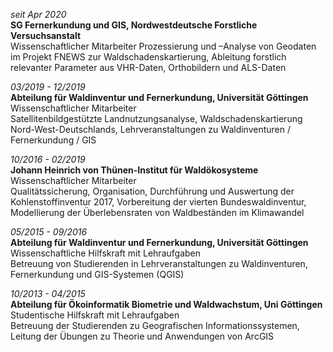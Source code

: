 
*seit Apr 2020*  
**SG Fernerkundung und GIS, Nordwestdeutsche Forstliche Versuchsanstalt**  
Wissenschaftlicher Mitarbeiter 
Prozessierung und –Analyse von Geodaten im Projekt FNEWS zur Waldschadenskartierung, Ableitung forstlich relevanter Parameter aus VHR-Daten, Orthobildern und ALS-Daten


*03/2019 - 12/2019*  
**Abteilung für Waldinventur und Fernerkundung, Universität Göttingen**  
Wissenschaftlicher Mitarbeiter  
Satellitenbildgestützte Landnutzungsanalyse, Waldschadenskartierung Nord-West-Deutschlands, Lehrveranstaltungen zu Waldinventuren / Fernerkundung / GIS

*10/2016 - 02/2019*  
**Johann Heinrich von Thünen-Institut für Waldökosysteme**  
Wissenschaftlicher Mitarbeiter  
Qualitätssicherung, Organisation, Durchführung und Auswertung der Kohlenstoffinventur 2017, Vorbereitung der vierten Bundeswaldinventur, Modellierung der Überlebensraten von Waldbeständen im Klimawandel 

*05/2015	- 09/2016*  
**Abteilung für Waldinventur und Fernerkundung, Universität Göttingen**  
Wissenschaftliche Hilfskraft mit Lehraufgaben  
Betreuung von Studierenden in Lehrveranstaltungen zu Waldinventuren, Fernerkundung und GIS-Systemen (QGIS)

*10/2013 - 04/2015*  
**Abteilung für Ökoinformatik Biometrie und Waldwachstum, Uni Göttingen**  
Studentische Hilfskraft mit Lehraufgaben  
Betreuung der Studierenden zu Geografischen Informationssystemen, Leitung der Übungen zu Theorie und Anwendungen von ArcGIS
